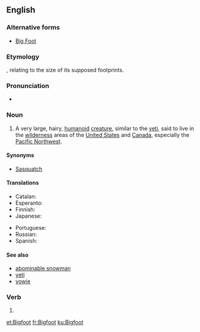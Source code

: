 {{also|bigfoot}}
==English==
{{wikipedia}}

===Alternative forms===
* [[Big Foot]]

===Etymology===
{{compound|big|foot}}, relating to the size of its supposed footprints.

===Pronunciation===
* {{IPA|/ˈbɪgˌfʊt/|lang=en}}

===Noun===
<!-- {{attention|en|'Bigfeet'? Is that right?}} - Yup -->
{{en-noun|Bigfoot|pl2=Bigfeet|pl3=Bigfoots}}

# {{context|US|Canada|cryptozoology|folklore|lang=en}} A very large, hairy, [[humanoid]] [[creature]], similar to the [[yeti]], said to live in the [[wilderness]] areas of the [[United States]] and [[Canada]], especially the [[Pacific Northwest]].

====Synonyms====
* [[sasquatch|Sasquatch]]

====Translations====
{{trans-top|unidentified yeti-like animal}}
* Catalan: {{t-|ca|Peus grans|m}}
* Esperanto: {{t-|eo|saskvaĉo}}
* Finnish: {{t-|fi|Isojalka}}
* Japanese: {{t-|ja|ビッグフット|tr=biggufutto}}
{{trans-mid}}
* Portuguese: {{t-|pt|Pé-grande|m}}
* Russian: {{t-|ru|бигфут|m|tr=bigfút}}
* Spanish: {{t-|es|Pie Grande|m}}
{{trans-bottom}}

====See also====
* [[abominable snowman]]
* [[yeti]]
* [[yowie]]

===Verb===
{{en-verb}}

# {{alternative spelling of|bigfoot}}

[[et:Bigfoot]]
[[fr:Bigfoot]]
[[ku:Bigfoot]]